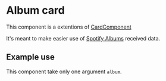 # Album card

This component is a extentions of [CardComponent](?path=/docs/card-cardcomponent--default)

It's meant to make easier use of [Spotify Albums](https://developer.spotify.com/documentation/web-api/reference/#endpoint-get-an-album) received data.


## Example use

This component take only one argument `album`.

<Canvas>
  <Story id="card-extended-albumcard--default" />
</Canvas>
